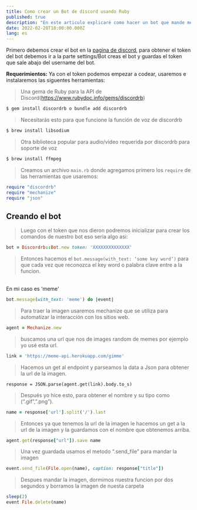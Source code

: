 ```yaml
---
title: Como crear un Bot de discord usando Ruby
published: true
description: "En este articulo explicaré como hacer un bot que mande memes a tu servidor de discord usando solo ruby 🤠"
date: 2022-02-28T18:00:00.000Z
lang: es
---
```


Primero debemos crear el bot en la [pagina de discord](https://discord.com/developers/applications), 
para obtener el token del bot debemos ir a la parte settings/Bot creas el bot y guardas el token que sale abajo del username del bot.

**Requerimientos:**
Ya con el token podemos empezar a codear, usaremos e instalaremos las siguentes herramientas:

> Una gema de Ruby para la API de Discord(https://www.rubydoc.info/gems/discordrb)
```sh
$ gem install discordrb o bundle add discordrb
``` 

> Necesitarás esto para que funcione la función de voz de discordrb
```sh
$ brew install libsodium 
``` 

> Otra biblioteca popular para audio/video requerida por discordrb para soporte de voz
```sh
$ brew install ffmpeg 
``` 

> Creamos un archivo `main.rb` donde agregamos primero los `require` de las herramientas que usaremos:

```rb
require "discordrb"
require "mechanize"
require "json"
```

## Creando el bot

> Luego con el token que nos dieron podremos inicializar para crear los comandos de nuestro bot eso seria algo asi: 
```rb
bot = Discordrb::Bot.new token: 'XXXXXXXXXXXXXX'
```

> Entonces hacemos el `bot.message(with_text: ‘some key word’)` para que cada vez que reconozca el key word o palabra clave entre a la funcion.
<br/> 
En mi caso es 'meme'

```rb
bot.message(with_text: 'meme') do |event|
```

> Para traer la imagen usaremos mechanize que se utiliza para automatizar la interacción con los sitios web.
```ruby
agent = Mechanize.new
```

> buscamos una url que nos de images random de memes por ejemplo yo usé esta url.
```rb 
link = 'https://meme-api.herokuapp.com/gimme'
```

> Hacemos un get al endpoint y parseamos la data a Json para obtener la url de la imagen.
```
response = JSON.parse(agent.get(link).body.to_s)
```

> Después yo hice esto, para obtener el nombre y su tipo como (“.gif”,”.png”).
```rb
name = response['url'].split('/').last
```

> Entonces ya que tenemos la url de la imagen le hacemos un get a la url de la imagen y la guardamos con el nombre que obtenemos arriba.
```rb
agent.get(response["url"]).save name
```

> Una vez guardada usamos el metodo “.send_file” para mandar la imagen
```rb
event.send_file(File.open(name), caption: response["title"])
```

> Despues mandar la imagen, dormimos nuestra funcion por dos segundos y borramos la imagen de nuesta carpeta
```rb
sleep(2)
event File.delete(name)
```

